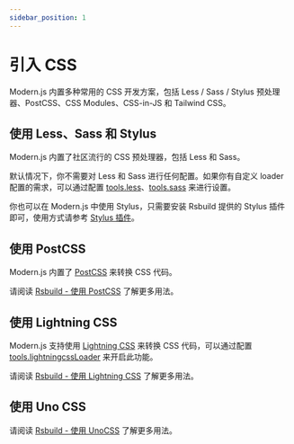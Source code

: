 ```yaml
---
sidebar_position: 1
---
```


# 引入 CSS

Modern.js 内置多种常用的 CSS 开发方案，包括 Less / Sass / Stylus 预处理器、PostCSS、CSS Modules、CSS-in-JS 和 Tailwind CSS。

## 使用 Less、Sass 和 Stylus

Modern.js 内置了社区流行的 CSS 预处理器，包括 Less 和 Sass。

默认情况下，你不需要对 Less 和 Sass 进行任何配置。如果你有自定义 loader 配置的需求，可以通过配置 [tools.less](/configure/app/tools/less)、[tools.sass](/configure/app/tools/sass) 来进行设置。

你也可以在 Modern.js 中使用 Stylus，只需要安装 Rsbuild 提供的 Stylus 插件即可，使用方式请参考 [Stylus 插件](https://rsbuild.rs/zh/plugins/list/plugin-stylus)。

## 使用 PostCSS

Modern.js 内置了 [PostCSS](https://postcss.org/) 来转换 CSS 代码。

请阅读 [Rsbuild - 使用 PostCSS](https://rsbuild.rs/zh/guide/basic/css-usage#%E4%BD%BF%E7%94%A8-postcss) 了解更多用法。

## 使用 Lightning CSS

Modern.js 支持使用 [Lightning CSS](https://lightningcss.dev/) 来转换 CSS 代码，可以通过配置 [tools.lightningcssLoader](/configure/app/tools/lightningcss-loader) 来开启此功能。

请阅读 [Rsbuild - 使用 Lightning CSS](https://rsbuild.rs/zh/guide/basic/css-usage#lightning-css) 了解更多用法。

## 使用 Uno CSS

请阅读 [Rsbuild - 使用 UnoCSS](https://rsbuild.rs/zh/guide/basic/unocss) 了解更多用法。
